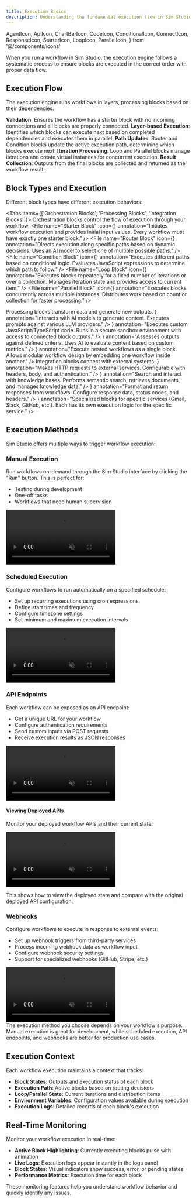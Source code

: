 ```yaml
---
title: Execution Basics
description: Understanding the fundamental execution flow in Sim Studio
---
```


  AgentIcon,
  ApiIcon,
  ChartBarIcon,
  CodeIcon,
  ConditionalIcon,
  ConnectIcon,
  ResponseIcon,
  StarterIcon,
  LoopIcon,
  ParallelIcon,
} from '@/components/icons'

When you run a workflow in Sim Studio, the execution engine follows a systematic process to ensure blocks are executed in the correct order with proper data flow.

## Execution Flow

The execution engine runs workflows in layers, processing blocks based on their dependencies:

<Steps>
  <Step>
    <strong>Validation</strong>: Ensures the workflow has a starter block with no incoming connections and all blocks are properly connected.
  </Step>

  <Step>
    <strong>Layer-based Execution</strong>: Identifies which blocks can execute next based on completed dependencies and executes them in parallel.
  </Step>

  <Step>
    <strong>Path Updates</strong>: Router and Condition blocks update the active execution path, determining which blocks execute next.
  </Step>

  <Step>
    <strong>Iteration Processing</strong>: Loop and Parallel blocks manage iterations and create virtual instances for concurrent execution.
  </Step>

  <Step>
    <strong>Result Collection</strong>: Outputs from the final blocks are collected and returned as the workflow result.
  </Step>
</Steps>

## Block Types and Execution

Different block types have different execution behaviors:

<Tabs items={['Orchestration Blocks', 'Processing Blocks', 'Integration Blocks']}>
  <Tab>
    <Card>
      Orchestration blocks control the flow of execution through your workflow.
      <Files>
        <File
          name="Starter Block"
          icon={<StarterIcon className="h-4 w-4" />}
          annotation="Initiates workflow execution and provides initial input values. Every workflow must have exactly one starter block."
        />
        <File
          name="Router Block"
          icon={<ConnectIcon className="h-4 w-4" />}
          annotation="Directs execution along specific paths based on dynamic decisions. Uses an AI model to select one of multiple possible paths."
        />
        <File
          name="Condition Block"
          icon={<ConditionalIcon className="h-4 w-4" />}
          annotation="Executes different paths based on conditional logic. Evaluates JavaScript expressions to determine which path to follow."
        />
        <File
          name="Loop Block"
          icon={<LoopIcon className="h-4 w-4" />}
          annotation="Executes blocks repeatedly for a fixed number of iterations or over a collection. Manages iteration state and provides access to current item."
        />
        <File
          name="Parallel Block"
          icon={<ParallelIcon className="h-4 w-4" />}
          annotation="Executes blocks concurrently across multiple instances. Distributes work based on count or collection for faster processing."
        />
      </Files>
    </Card>
  </Tab>

<Tab>
  <Card>
    Processing blocks transform data and generate new outputs.
    <Files>
      <File
        name="Agent Block"
        icon={<AgentIcon className="h-4 w-4" />}
        annotation="Interacts with AI models to generate content. Executes prompts against various LLM providers."
      />
      <File
        name="Function Block"
        icon={<CodeIcon className="h-4 w-4" />}
        annotation="Executes custom JavaScript/TypeScript code. Runs in a secure sandbox environment with access to connected block outputs."
      />
      <File
        name="Evaluator Block"
        icon={<ChartBarIcon className="h-4 w-4" />}
        annotation="Assesses outputs against defined criteria. Uses AI to evaluate content based on custom metrics."
      />
      <File
        name="Workflow Block"
        icon={<ConnectIcon className="h-4 w-4" />}
        annotation="Execute nested workflows as a single block. Allows modular workflow design by embedding one workflow inside another."
      />
    </Files>
  </Card>
</Tab>

  <Tab>
    <Card>
      Integration blocks connect with external systems.
      <Files>
        <File
          name="API Block"
          icon={<ApiIcon className="h-4 w-4" />}
          annotation="Makes HTTP requests to external services. Configurable with headers, body, and authentication."
        />
        <File
          name="Knowledge Base Block"
          icon={
            <svg className="h-4 w-4" viewBox="0 0 24 24" fill="none" xmlns="http://www.w3.org/2000/svg">
              <path d="M12 2L3 9V20C3 20.55 3.45 21 4 21H9V14H15V21H20C20.55 21 21 20.55 21 20V9L12 2Z" stroke="currentColor" strokeWidth="2" strokeLinecap="round" strokeLinejoin="round"/>
              <circle cx="12" cy="10" r="2" stroke="currentColor" strokeWidth="2"/>
            </svg>
          }
          annotation="Search and interact with knowledge bases. Performs semantic search, retrieves documents, and manages knowledge data."
        />
        <File
          name="Response Block"
          icon={<ResponseIcon className="h-4 w-4" />}
          annotation="Format and return responses from workflows. Configure response data, status codes, and headers."
        />
        <File
          name="Tool Blocks"
          icon={<CodeIcon className="h-4 w-4" />}
          annotation="Specialized blocks for specific services (Gmail, Slack, GitHub, etc.). Each has its own execution logic for the specific service."
        />
      </Files>
    </Card>
  </Tab>
</Tabs>

## Execution Methods

Sim Studio offers multiple ways to trigger workflow execution:

### Manual Execution

Run workflows on-demand through the Sim Studio interface by clicking the "Run" button. This is perfect for:

- Testing during development
- One-off tasks
- Workflows that need human supervision

<div className="mx-auto w-full overflow-hidden rounded-lg">
  <video autoPlay loop muted playsInline className="w-full -mb-2 rounded-lg" src="/input-format.mp4"></video>
</div>

### Scheduled Execution

Configure workflows to run automatically on a specified schedule:

- Set up recurring executions using cron expressions
- Define start times and frequency
- Configure timezone settings
- Set minimum and maximum execution intervals

<div className="mx-auto w-full overflow-hidden rounded-lg">
  <video autoPlay loop muted playsInline className="w-full -mb-2 rounded-lg" src="/configure-schedule.mp4"></video>
</div>

### API Endpoints

Each workflow can be exposed as an API endpoint:

- Get a unique URL for your workflow
- Configure authentication requirements
- Send custom inputs via POST requests
- Receive execution results as JSON responses

<div className="mx-auto w-full overflow-hidden rounded-lg">
  <video autoPlay loop muted playsInline className="w-full -mb-2 rounded-lg" src="/api-deployment.mp4"></video>
</div>

#### Viewing Deployed APIs

Monitor your deployed workflow APIs and their current state:

<div className="mx-auto w-full overflow-hidden rounded-lg">
  <video autoPlay loop muted playsInline className="w-full -mb-2 rounded-lg" src="/api-redeployment.mp4"></video>
</div>

This shows how to view the deployed state and compare with the original deployed API configuration.

### Webhooks

Configure workflows to execute in response to external events:

- Set up webhook triggers from third-party services
- Process incoming webhook data as workflow input
- Configure webhook security settings
- Support for specialized webhooks (GitHub, Stripe, etc.)

<div className="mx-auto w-full overflow-hidden rounded-lg">
  <video autoPlay loop muted playsInline className="w-full -mb-2 rounded-lg" src="/webhooks.mp4"></video>
</div>

<Callout type="info">
  The execution method you choose depends on your workflow's purpose. Manual execution is great for
  development, while scheduled execution, API endpoints, and webhooks are better for production use
  cases.
</Callout>

## Execution Context

Each workflow execution maintains a context that tracks:

- **Block States**: Outputs and execution status of each block
- **Execution Path**: Active blocks based on routing decisions
- **Loop/Parallel State**: Current iterations and distribution items
- **Environment Variables**: Configuration values available during execution
- **Execution Logs**: Detailed records of each block's execution

## Real-Time Monitoring

Monitor your workflow execution in real-time:

- **Active Block Highlighting**: Currently executing blocks pulse with animation
- **Live Logs**: Execution logs appear instantly in the logs panel
- **Block States**: Visual indicators show success, error, or pending states
- **Performance Metrics**: Execution time for each block

These monitoring features help you understand workflow behavior and quickly identify any issues.
